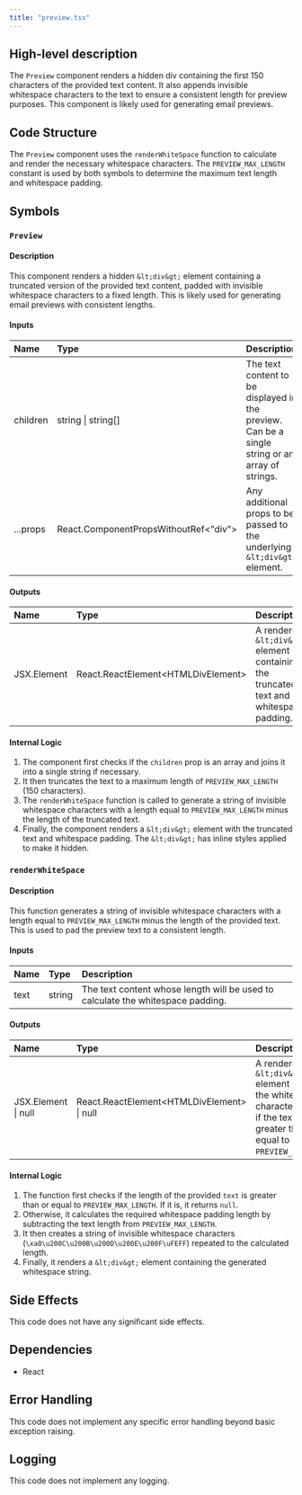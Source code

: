 ```yaml
---
title: "preview.tsx"
---
```


## High-level description
The `Preview` component renders a hidden div containing the first 150 characters of the provided text content. It also appends invisible whitespace characters to the text to ensure a consistent length for preview purposes. This component is likely used for generating email previews.

## Code Structure
The `Preview` component uses the `renderWhiteSpace` function to calculate and render the necessary whitespace characters. The `PREVIEW_MAX_LENGTH` constant is used by both symbols to determine the maximum text length and whitespace padding.

## Symbols

### `Preview`
#### Description
This component renders a hidden `&lt;div&gt;` element containing a truncated version of the provided text content, padded with invisible whitespace characters to a fixed length. This is likely used for generating email previews with consistent lengths.

#### Inputs
| Name | Type | Description |
|:-----|:-----|:------------|
| children | string \| string[] | The text content to be displayed in the preview. Can be a single string or an array of strings. |
| ...props | React.ComponentPropsWithoutRef&lt;"div"&gt; | Any additional props to be passed to the underlying `&lt;div&gt;` element. |

#### Outputs
| Name | Type | Description |
|:-----|:-----|:------------|
| JSX.Element | React.ReactElement&lt;HTMLDivElement&gt; | A rendered `&lt;div&gt;` element containing the truncated text and whitespace padding. |

#### Internal Logic
1. The component first checks if the `children` prop is an array and joins it into a single string if necessary.
2. It then truncates the text to a maximum length of `PREVIEW_MAX_LENGTH` (150 characters).
3. The `renderWhiteSpace` function is called to generate a string of invisible whitespace characters with a length equal to `PREVIEW_MAX_LENGTH` minus the length of the truncated text.
4. Finally, the component renders a `&lt;div&gt;` element with the truncated text and whitespace padding. The `&lt;div&gt;` has inline styles applied to make it hidden.

### `renderWhiteSpace`
#### Description
This function generates a string of invisible whitespace characters with a length equal to `PREVIEW_MAX_LENGTH` minus the length of the provided text. This is used to pad the preview text to a consistent length.

#### Inputs
| Name | Type | Description |
|:-----|:-----|:------------|
| text | string | The text content whose length will be used to calculate the whitespace padding. |

#### Outputs
| Name | Type | Description |
|:-----|:-----|:------------|
| JSX.Element \| null | React.ReactElement&lt;HTMLDivElement&gt; \| null | A rendered `&lt;div&gt;` element containing the whitespace characters, or `null` if the text length is greater than or equal to `PREVIEW_MAX_LENGTH`. |

#### Internal Logic
1. The function first checks if the length of the provided `text` is greater than or equal to `PREVIEW_MAX_LENGTH`. If it is, it returns `null`.
2. Otherwise, it calculates the required whitespace padding length by subtracting the text length from `PREVIEW_MAX_LENGTH`.
3. It then creates a string of invisible whitespace characters (`\xa0\u200C\u200B\u200D\u200E\u200F\uFEFF`) repeated to the calculated length.
4. Finally, it renders a `&lt;div&gt;` element containing the generated whitespace string.

## Side Effects
This code does not have any significant side effects.

## Dependencies
- React

## Error Handling
This code does not implement any specific error handling beyond basic exception raising.

## Logging
This code does not implement any logging.
